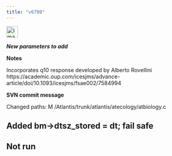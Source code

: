 ```yaml
---
title: "v6700"
---
```


<img width="30" alt="image" src="https://user-images.githubusercontent.com/11339490/272713181-58a7442b-f4df-4987-9afe-cb4702236a8f.jpg">

***New parameters to add***

**Notes**

Incorporates q10 response developed by Alberto Rovellini https://academic.oup.com/icesjms/advance-article/doi/10.1093/icesjms/fsae002/7584994

**SVN commit message** 

Changed paths:
   M /Atlantis/trunk/atlantis/atecology/atbiology.c

Added bm->dtsz_stored = dt; fail safe
--------------------------------------------------------------------------------

Not run
--------------------------------------------------------------------------------
